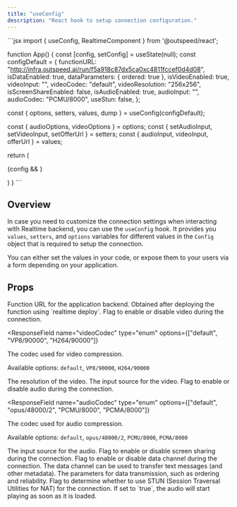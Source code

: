 ```yaml
---
title: "useConfig"
description: "React hook to setup connection configuration."
---
```


<RequestExample>
```jsx
import { useConfig, RealtimeComponent } from '@outspeed/react';

function App() {
  const [config, setConfig] = useState(null);
  const configDefault = {
  functionURL: "http://infra.outspeed.ai/run/f5a918c87dx5ca0xc4811fccef0d4d08",
  isDataEnabled: true,
  dataParameters: { ordered: true },
  isVideoEnabled: true,
  videoInput: "",
  videoCodec: "default",
  videoResolution: "256x256",
  isScreenShareEnabled: false,
  isAudioEnabled: true,
  audioInput: "",
  audioCodec: "PCMU/8000",
  useStun: false,
  };

  const { options, setters, values, dump } = useConfig(configDefault);

  const { audioOptions, videoOptions } = options;
  const { setAudioInput, setVideoInput, setOfferUrl } = setters;
  const { audioInput, videoInput, offerUrl } = values;

  return (<div>
  {config && <RealtimeComponent config={config}/>}
  </div>)
}
```
</RequestExample>

## Overview

In case you need to customize the connection settings when interacting with Realtime backend, you can use the `useConfig` hook. It provides you `values`, `setters`, and `options` variables for
different values in the `Config` object that is required to setup the connection.

You can either set the values in your code, or expose them to your users via a form depending on your application.

## Props

<ResponseField name="functionURL" type="string" required>
  Function URL for the application backend. Obtained after deploying the function using `realtime deploy`.
</ResponseField>

<ResponseField name="isVideoEnabled" type="boolean">
  Flag to enable or disable video during the connection.
</ResponseField>

<ResponseField
  name="videoCodec"
  type="enum<string>"
  options={["default", "VP8/90000", "H264/90000"]}
>
  The codec used for video compression.

  Available options: `default`, `VP8/90000`, `H264/90000`
</ResponseField>

<ResponseField name="videoResolution" type="string">
  The resolution of the video.
</ResponseField>

<ResponseField name="videoInput" type="string">
  The input source for the video.
</ResponseField>

<ResponseField name="isAudioEnabled" type="boolean">
  Flag to enable or disable audio during the connection.
</ResponseField>

<ResponseField
  name="audioCodec"
  type="enum<string>"
  options={["default", "opus/48000/2", "PCMU/8000", "PCMA/8000"]}
>
  The codec used for audio compression.

  Available options: `default`, `opus/48000/2`, `PCMU/8000`, `PCMA/8000`
</ResponseField>

<ResponseField name="audioInput" type="string">
  The input source for the audio.
</ResponseField>

<ResponseField name="isScreenShareEnabled" type="boolean">
  Flag to enable or disable screen sharing during the connection.
</ResponseField>

<ResponseField name="isDataEnabled" type="boolean">
  Flag to enable or disable data channel during the connection.
  The data channel can be used to transfer text messages (and other metadata).
</ResponseField>

<ResponseField name="dataParameters" type="record">
  The parameters for data transmission, such as ordering and reliability.
</ResponseField>

<ResponseField name="useStun" type="boolean">
  Flag to determine whether to use STUN (Session Traversal Utilities for NAT)
  for the connection.
</ResponseField>

<ResponseField name="autoPlay" type="boolean" default="true">
  If set to `true`, the audio will start playing as soon as it is loaded.
</ResponseField>
